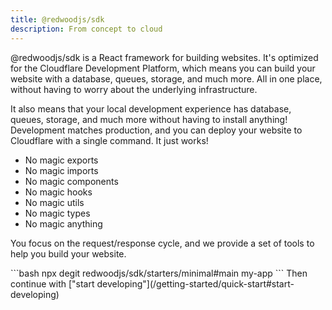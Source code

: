 ```yaml
---
title: @redwoodjs/sdk
description: From concept to cloud
---
```



@redwoodjs/sdk is a React framework for building websites. It's optimized for the Cloudflare Development Platform,
which means you can build your website with a database, queues, storage, and much more. All in one place, without
having to worry about the underlying infrastructure.

It also means that your local development experience has database, queues, storage, and much more without having to install anything! Development matches
production, and you can deploy your website to Cloudflare with a single command. It just works!

- No magic exports
- No magic imports
- No magic components
- No magic hooks
- No magic utils
- No magic types
- No magic anything

You focus on the request/response cycle, and we provide a set of tools to help you build your website.

<CardGrid>
  <Card title="Quick start" icon="">
    ```bash npx degit redwoodjs/sdk/starters/minimal#main my-app ``` Then
    continue with ["start
    developing"](/getting-started/quick-start#start-developing)
  </Card>
</CardGrid>
